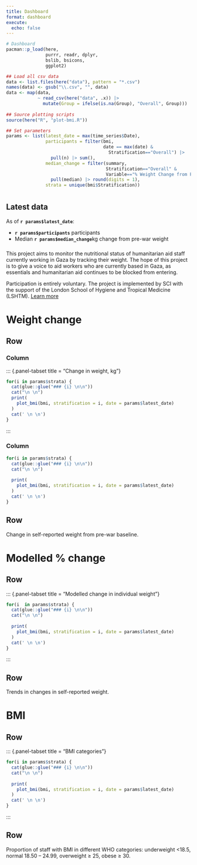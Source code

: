 ```yaml
---
title: Dashboard
format: dashboard
execute: 
  echo: false
---
```


```r
# Dashboard
pacman::p_load(here, 
               purrr, readr, dplyr,
               bslib, bsicons, 
               ggplot2)

## Load all csv data
data <- list.files(here("data"), pattern = "*.csv")
names(data) <- gsub("\\.csv", "", data)
data <- map(data,
            ~ read_csv(here("data", .x)) |> 
              mutate(Group = ifelse(is.na(Group), "Overall", Group)))
       
## Source plotting scripts
source(here("R", "plot-bmi.R"))

## Set parameters
params <- list(latest_date = max(time_series$Date),
               participants = filter(bmi, 
                                     date == max(date) &
                                       Stratification=="Overall") |> 
                 pull(n) |> sum(),
               median_change = filter(summary, 
                                      Stratification=="Overall" & 
                                      Variable=="% Weight Change from Prewar Value") |> 
                 pull(median) |> round(digits = 1),
               strata = unique(bmi$Stratification))
```

# {.sidebar}

::: {.callout-note}

## Latest data

As of **`r params$latest_date`**:

- **`r params$participants`** participants
- Median **`r params$median_change`**kg change from pre-war weight

:::

### 

This project aims to monitor the nutritional status of humanitarian aid staff currently working in Gaza by tracking their weight. The hope of this project is to give a voice to aid workers who are currently based in Gaza, as essentials and humanitarian aid continues to be blocked from entering. 

Participation is entirely voluntary. The project is implemented by SCI with the support of the London School of Hygiene and Tropical Medicine (LSHTM). [Learn more](./protocol)

# Weight change

## Row

### Column

::: {.panel-tabset title = "Change in weight, kg"}

```r
for(i in params$strata) {
  cat(glue::glue("### {i} \n\n"))
  cat("\n \n")
  print(
    plot_bmi(bmi, stratification = i, date = params$latest_date)
  )
  cat(' \n \n')
}
```

:::

### Column

::: {.panel-tabset}

```r
for(i in params$strata) {
  cat(glue::glue("### {i} \n\n"))
  cat("\n \n")
  
  print(
    plot_bmi(bmi, stratification = i, date = params$latest_date)
  )
  cat(' \n \n')
}
```

:::

## Row {height=20%}

::: {.card title="Notes"}

Change in self-reported weight from pre-war baseline.

:::

# Modelled % change 

## Row

::: {.panel-tabset title = "Modelled change in individual weight"}

```r
for(i  in params$strata) {
  cat(glue::glue("### {i} \n\n"))
  cat("\n \n")
  
  print(
    plot_bmi(bmi, stratification = i, date = params$latest_date)
  )
  cat(' \n \n')
}
```

:::

## Row

::: {.card title="Notes"}

Trends in changes in self-reported weight.

:::

# BMI

## Row

::: {.panel-tabset title = "BMI categories"}

```r
for(i in params$strata) {
  cat(glue::glue("### {i} \n\n"))
  cat("\n \n")
  
  print(
    plot_bmi(bmi, stratification = i, date = params$latest_date)
  )
  cat(' \n \n')
}
```

:::

## Row {.flow}

::: {.card title="Notes"}

Proportion of staff with BMI in different WHO categories: underweight <18.5, normal 18.50 – 24.99, overweight ≥ 25, obese ≥ 30.

:::







